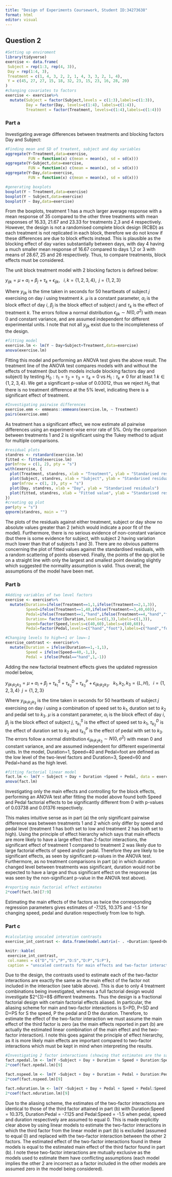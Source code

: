 ```yaml
---
title: "Design of Experiments Coursework, Student ID:34273638"
format: html
editor: visual
---
```


## Question 2

```r
#Setting up enviroment
library(tidyverse)
exercise <- data.frame(
 Subject = rep(1:3, rep(4, 3)),
 Day = rep(1:4, 3),
 Treatment = c(1, 4, 3, 2, 2, 1, 4, 3, 3, 2, 1, 4),
 Y = c(45, 27, 27, 15, 18, 32, 23, 15, 23, 16, 28, 20)
)
#changing covariates to factors 
exercise <- exercise%>%
  mutate(Subject = factor(Subject,levels = c(1:3),labels=c(1:3)),
         Day = factor(Day, levels=c(1:4), labels=c(1:4)),
         Treatment = factor(Treatment, levels=c(1:4),labels=c(1:4)))
```

### Part a

Investigating average differences between treatments and blocking factors Day and Subject:

```r
#Finding mean and SD of treatent, subject and day variables
aggregate(Y~Treatment,data=exercise,
          FUN = function(x) c(mean = mean(x), sd = sd(x)))
aggregate(Y~Subject,data=exercise,
          FUN = function(x) c(mean = mean(x), sd = sd(x)))
aggregate(Y~Day,data=exercise,
          FUN = function(x) c(mean = mean(x), sd = sd(x)))

#generating boxplots
boxplot(Y ~ Treatment,data=exercise)
boxplot(Y ~ Subject,data=exercise)
boxplot(Y ~ Day,data=exercise)
```

From the boxplots, treatment 1 has a much larger average response with a mean response of 35 compared to the other three treatments with mean responses of 16.33, 21.67 and 23.33 for treatments 2,3 and 4 respectively. However, the design is not a randomised complete block design (RCBD) as each treatment is not replicated in each block, therefore we do not know if these differences are due to block effects instead. This is plausible as the blocking effect of day varies substantially between days, with day 4 having a much smaller mean response of 16.67 compared to days 1,2 or 3 with means of 28.67, 25 and 26 respectively. Thus, to compare treatments, block effects must be considered.

The unit block treatment model with 2 blocking factors is defined below:

$y_{ijk} = \mu + \alpha_{i} + \beta_{j} + \tau_{k} + \epsilon_{ijk}, \; \: \: i,k=\{1,2,3,4\}, \; \; j=\{1,2,3\}$

Where $y_{ijk}$ is the time taken in seconds for 50 heartbeats of subject $j$ exercising on day $i$ using treatment $k$. $\mu$ is a constant parameter, $\alpha_{i}$ is the block effect of day $i$, $\beta_{j}$ is the block effect of subject $j$ and $\tau_{k}$ is the effect of treatment $k$. The errors follow a normal distribution $\epsilon_{ijk} \sim N(0,\sigma^{2})$ with mean 0 and constant variance, and are assumed independent for different experimental units. I note that not all $y_{ijk}$ exist due to the incompleteness of the design.

```r
#fitting model
exercise.lm <- lm(Y ~ Day+Subject+Treatment,data=exercise)
anova(exercise.lm)
```

Fitting this model and performing an ANOVA test gives the above result. The treatment line of the ANOVA test compares models with and without the effects of treatment (but both models include blocking factors day and subject) by testing $H_{0}: \tau_{1}=\tau_{2}=\tau_{3}=\tau_{4}=0$ vs $H_{1}:\tau_{k} \ne 0$ for at least 1 $k \in \{1,2,3,4\}$. We get a significant p-value of 0.03012, thus we reject $H_{0}$ that there is no treatment difference at the 5% level, indicating there is a significant effect of treatment.

```r
#Investigating pairwise differences
exercise.emm <- emmeans::emmeans(exercise.lm, ~ Treatment)
pairs(exercise.emm)
```

As treatment has a significant effect, we now estimate all pairwise differences using an experiment-wise error rate of 5%. Only the comparison between treatments 1 and 2 is significant using the Tukey method to adjust for multiple comparisons.

```r
#residual plots
standres <- rstandard(exercise.lm)
fitted <- fitted(exercise.lm)
par(mfrow = c(1, 2), pty = "s")
with(exercise, {
  plot(Treatment, standres, xlab = "Treatment", ylab = "Standarised residuals")
  plot(Subject, standres, xlab = "Subject", ylab = "Standarised residuals")
   par(mfrow = c(1, 2), pty = "s") 
  plot(Day, standres, xlab = "Day", ylab = "Standarised residuals")
  plot(fitted, standres, xlab = "Fitted value", ylab = "Standarised residuals")
})
#creating qq plot
par(pty = "s")
qqnorm(standres, main = "")

```

The plots of the residuals against either treatment, subject or day show no absolute values greater than 2 (which would indicate a poor fit of the model). Furthermore, there is no serious evidence of non-constant variance (but there is some evidence for subject, with subject 2 having variation much lower than that of subjects 1 and 3). There are no obvious patterns concerning the plot of fitted values against the standardised residuals, with a random scattering of points observed. Finally, the points of the qq-plot lie on a straight line with only the largest and smallest point deviating slightly which suggested the normality assumption is valid. Thus overall, the assumptions of the model have been met.

### Part b

```r
#Adding variables of two level factors
exercise <- exercise%>%
  mutate(Duration=ifelse(Treatment==1,1,ifelse(Treatment==2,1,3)),
         Speed=ifelse(Treatment==1,40,ifelse(Treatment==3,40,60)),
         Pedal=ifelse(Treatment==1,"hand",ifelse(Treatment==4,"hand","foot")),
         Duration= factor(Duration,levels=c(1,3),labels=c(1,3)),
         Speed=factor(Speed,levels=c(40,60),labels=c(40,60)),
         Pedal=factor(Pedal,levels=c("hand","foot"),labels=c("hand","foot")))

#Changing levels to high=+1 or low=-1
exercise_contrast <- exercise%>%
  mutate(Duration = ifelse(Duration==1,-1,1),
         Speed = ifelse(Speed==40,-1,1),
         Pedal = ifelse(Pedal=="hand",1,-1))
```

Adding the new factorial treatment effects gives the updated regression model below,

$y_{ijk_{1}k_{2}k_{3}} = \mu + \alpha_{i} + \beta_{j} + \tau_{k_{1}}^{S} + \tau_{k_{2}}^{D} + \tau_{k_{3}}^{P} + \epsilon_{ijk_{1}k_{2}k_{3}}, \; \: \: k_{1},k_{2},k_{3}=\{L,H\}, \;\;\; i = \{1,2,3,4\} \; \; j=\{1,2,3\}$

Where $y_{ijk_{1}k_{2}k_{3}}$ is the time taken in seconds for 50 heartbeats of subject $j$ exercising on day $i$ using a combination of speed set to $k_{1}$, duration set to $k_{2}$ and pedal set to $k_{3}$. $\mu$ is a constant parameter, $\alpha_{i}$ is the block effect of day $i$, $\beta_{j}$ is the block effect of subject $j$, $\tau^{S}_{k_{1}}$ is the effect of speed set to $k_{1}$, $\tau^{D}_{k_{2}}$ is the effect of duration set to $k_{2}$ and $\tau^{P}_{k_{3}}$ is the effect of pedal with set to $k_{3}$. The errors follow a normal distribution $\epsilon_{ijk_{1}k_{2}k_{3}} \sim N(0,\sigma^{2})$ with mean 0 and constant variance, and are assumed independent for different experimental units. In the model, Duration=1, Speed=40 and Pedal=foot are defined as the low level of the two-level factors and Duration=3, Speed=60 and Pedal=hand as the high level.

```r
#fitting factorial linear model
fact.lm <- lm(Y ~ Subject + Day + Duration +Speed + Pedal, data = exercise_contrast)
anova(fact.lm)
```

Investigating only the main effects and controlling for the block effects, performing an ANOVA test after fitting the model above found both Speed and Pedal factorial effects to be significantly different from 0 with p-values of 0.03738 and 0.01376 respectively.

This makes intuitive sense as in part (a) the only significant pairwise difference was between treatments 1 and 2 which only differ by speed and pedal level (treatment 1 has both set to low and treatment 2 has both set to high). Using the principle of effect hierarchy which says that main effects are more likely to have a large effect than 2-factor interactions, the significant effect of treatment 1 compared to treatment 2 was likely due to large factorial effects of speed and/or pedal. Therefore they are likely to be significant effects, as seen by significant p-values in the ANOVA test. Furthermore, as no treatment comparisons in part (a) in which duration changed level between treatments was significant, duration would not be expected to have a large and thus significant effect on the response (as was seen by the non-significant p-value in the ANOVA test above).

```r
#reporting main factorial effect estimates
2*coef(fact.lm)[7:9]
```

Estimating the main effects of the factors as twice the corresponding regression parameters gives estimates of -7.125, 10.375 and -1.5 for changing speed, pedal and duration respectively from low to high.

### Part c

```r
#calculating unscaled interation contrasts
exercise_int_contrast <- data.frame(model.matrix(~ . +Duration:Speed+Duration:Pedal+Speed:Pedal , exercise_contrast[,5:7]))[,2:7]

knitr::kable(
 exercise_int_contrast,
 col.names = c("D","S","P","D:S","D:P","S:P"),
 caption = "unscaled contrasts for main effects and two-factor interactions")
```

Due to the design, the contrasts used to estimate each of the two-factor interactions are exactly the same as the main effect of the factor not included in the interaction (see table above). This is due to only 4 treatment combinations being investigated, whereas a full factorial design would investigate \$2\^{3}=8\$ different treatments. Thus the design is a fractional factorial design with certain factorial effects aliased. In particular, the aliasing scheme for main and two-factor interactions is S=PD, P=SD and D=PS for S the speed, P the pedal and D the duration. Therefore, to estimate the effect of the two-factor interaction we must assume the main effect of the third factor is zero (as the main effects reported in part (b) are actually the estimated linear combination of the main effect and the two-factor interaction). I note this goes against the principle of effect hierarchy, as it is more likely main effects are important compared to two-factor interactions which must be kept in mind when interpreting the results.

```r
#Investigating 2 factor interactions (showing that estimates are the same as those attainted in part(b) for the third factor)
fact.npedal.lm <- lm(Y ~Subject + Day + Duration + Speed + Duration:Speed, data = exercise_contrast)
2*coef(fact.npedal.lm)[9]

fact.nspeed.lm <- lm(Y ~Subject + Day + Duration + Pedal + Duration:Pedal, data = exercise_contrast)
2*coef(fact.nspeed.lm)[9]

fact.nduration.lm <- lm(Y ~Subject + Day + Pedal + Speed + Pedal:Speed, data = exercise_contrast)
2*coef(fact.nduration.lm)[9]
```

Due to the aliasing scheme, the estimates of the two-factor interactions are identical to those of the third factor attained in part (b) with Duration:Speed = 10.375, Duration:Pedal = -7.125 and Pedal:Speed = -1.5 when pedal, speed and duration respectively are assumed to equal 0. This is made explicitly clear above by using linear models to estimate the two-factor interactions in which the third factor from the linear model in part (b) is excluded (assumed to equal 0) and replaced with the two-factor interaction between the other 2 factors. The estimated effect of the two-factor interactions found in these models is equal to the estimated main effect of the third factor found in part (b). I note these two-factor interactions are mutually exclusive as the models used to estimate them have conflicting assumptions (each model implies the other 2 are incorrect as a factor included in the other models are assumed zero in the model being considered).
